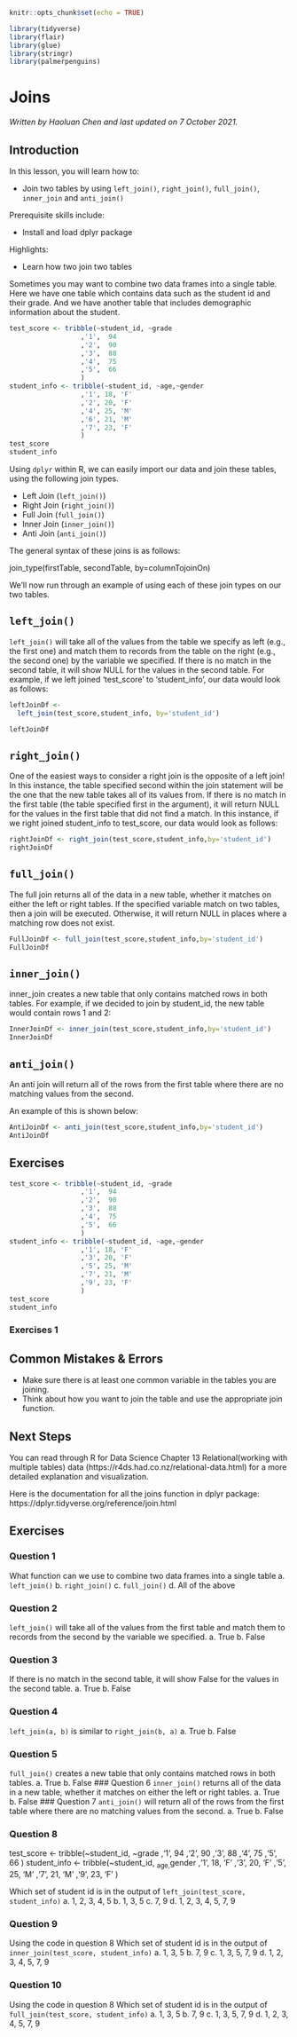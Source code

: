 
```r
knitr::opts_chunk$set(echo = TRUE)

library(tidyverse)
library(flair)
library(glue)
library(stringr)
library(palmerpenguins)
```

# Joins

*Written by Haoluan Chen and last updated on 7 October 2021.*

## Introduction

In this lesson, you will learn how to:

- Join two tables by using `left_join()`, `right_join()`, `full_join()`, `inner_join` and `anti_join()`

Prerequisite skills include:

- Install and load dplyr package

Highlights:

- Learn how two join two tables  

Sometimes you may want to combine two data frames into a single table. Here we have one table which contains data such as the student id and their grade. And we have another table that includes demographic information about the student.

```r
test_score <- tribble(~student_id, ~grade
                  ,'1',  94
                  ,'2',  90
                  ,'3',  88
                  ,'4',  75
                  ,'5',  66
                  )
student_info <- tribble(~student_id, ~age,~gender
                  ,'1', 18, 'F'
                  ,'2', 20, 'F'
                  ,'4', 25, 'M'
                  ,'6', 21, 'M'
                  ,'7', 23, 'F'
                  )
test_score
student_info
```

Using `dplyr` within R, we can easily import our data and join these tables, using the following join types.

- Left Join (`left_join()`)
- Right Join (`right_join()`)
- Full Join (`full_join()`)
- Inner Join (`inner_join()`)
- Anti Join (`anti_join()`)

The general syntax of these joins is as follows:

join_type(firstTable, secondTable, by=columnTojoinOn)

We'll now run through an example of using each of these join types on our two tables.


## `left_join()`

`left_join()` will take all of the values from the table we specify as left (e.g., the first one) and match them to records from the table on the right (e.g., the second one) by the variable we specified. If there is no match in the second table, it will show NULL for the values in the second table. For example, if we left joined 'test_score' to 'student_info', our data would look as follows:

```r
leftJoinDf <- 
  left_join(test_score,student_info, by='student_id')

leftJoinDf
```


## `right_join()`

One of the easiest ways to consider a right join is the opposite of a left join! In this instance, the table specified second within the join statement will be the one that the new table takes all of its values from. If there is no match in the first table (the table specified first in the argument), it will return NULL for the values in the first table that did not find a match. In this instance, if we right joined student_info to test_score, our data would look as follows:

```r
rightJoinDf <- right_join(test_score,student_info,by='student_id')
rightJoinDf
```

## `full_join()`

The full join returns all of the data in a new table, whether it matches on either the left or right tables. If the specified variable match on two tables, then a join will be executed. Otherwise, it will return NULL in places where a matching row does not exist.

```r
FullJoinDf <- full_join(test_score,student_info,by='student_id')
FullJoinDf
```

## `inner_join()`

inner_join creates a new table that only contains matched rows in both tables. 
For example, if we decided to join by student_id, the new table would contain rows 1 and 2:

```r
InnerJoinDf <- inner_join(test_score,student_info,by='student_id')
InnerJoinDf
```

## `anti_join()`

An anti join will return all of the rows from the first table where there are no matching values from the second.

An example of this is shown below:

```r
AntiJoinDf <- anti_join(test_score,student_info,by='student_id')
AntiJoinDf
```





## Exercises

```r
test_score <- tribble(~student_id, ~grade
                  ,'1',  94
                  ,'2',  90
                  ,'3',  88
                  ,'4',  75
                  ,'5',  66
                  )
student_info <- tribble(~student_id, ~age,~gender
                  ,'1', 18, 'F'
                  ,'3', 20, 'F'
                  ,'5', 25, 'M'
                  ,'7', 21, 'M'
                  ,'9', 23, 'F'
                  )
test_score
student_info
```

### Exercises 1

<!-- ```{r joinex2, echo = FALSE} -->
<!-- question("Which set of student id is in the output of left_join(test_score, student_info)", -->
<!--           answer("1, 2, 3, 4, 5", correct = TRUE), -->
<!--           answer("1, 3, 5"), -->
<!--           answer("7, 9"), -->
<!--           answer("1, 2, 3, 4, 5, 7, 9"), -->
<!--           allow_retry = TRUE) -->

<!-- ```  -->

<!-- ### Exercises 2 -->

<!-- ```{r joinex3, echo = FALSE} -->
<!-- question("Which set of student id is in the output of right_join(test_score, student_info)", -->
<!--           answer("1, 3, 5"), -->
<!--           answer("7, 9"), -->
<!--           answer("1, 3, 5, 7, 9", correct = TRUE), -->
<!--           answer("1, 2, 3, 4, 5, 7, 9"), -->
<!--           allow_retry = TRUE) -->

<!-- ```  -->

<!-- ### Exercises 3 -->

<!-- ```{r joinex4, echo = FALSE} -->
<!-- question("Which set of student id is in the output of inner_join(test_score, student_info)", -->
<!--           answer("1, 3, 5", correct = TRUE), -->
<!--           answer("7, 9"), -->
<!--           answer("1, 3, 5, 7, 9"), -->
<!--           answer("1, 2, 3, 4, 5, 7, 9"), -->
<!--           allow_retry = TRUE) -->

<!-- ```  -->


<!-- ### Exercises 4 -->

<!-- ```{r joinex5, echo = FALSE} -->
<!-- question("Which set of student id is in the output of full_join(test_score, student_info)", -->
<!--           answer("1, 3, 5"), -->
<!--           answer("7, 9"), -->
<!--           answer("1, 3, 5, 7, 9"), -->
<!--           answer("1, 2, 3, 4, 5, 7, 9", correct = TRUE), -->
<!--           allow_retry = TRUE) -->

<!-- ```  -->


## Common Mistakes & Errors

- Make sure there is at least one common variable in the tables you are joining.
- Think about how you want to join the table and use the appropriate join function.

## Next Steps

You can read through R for Data Science Chapter 13 Relational(working with multiple tables) data (https://r4ds.had.co.nz/relational-data.html) for a more detailed explanation and visualization. 

Here is the documentation for all the joins function in dplyr package: https://dplyr.tidyverse.org/reference/join.html



## Exercises

### Question 1
What function can we use to combine two data frames into a single table
    a. `left_join()`
    b. `right_join()`
    c. `full_join()`
    d.   All of the above
    

### Question 2
`left_join()` will take all of the values from the first table and match them to records from the second by the variable we specified.
    a.  True
    b. False
  
### Question 3
If there is no match in the second table, it will show False for the values in the second table.
    a. True
    b.  False
 
### Question 4
`left_join(a, b)` is similar  to `right_join(b, a)`
    a.  True
    b. False

### Question 5
`full_join()` creates a new table that only contains matched rows in both tables. 
    a. True
    b.  False 
### Question 6
`inner_join()` returns all of the data in a new table, whether it matches on either the left or right tables.
    a.  True
    b. False 
### Question 7
`anti_join()` will return all of the rows from the first table where there are no matching values from the second.
    a.  True
    b. False 
    
### Question 8
test_score <- tribble(~student_id, ~grade
                  ,'1',  94
                  ,'2',  90
                  ,'3',  88
                  ,'4',  75
                  ,'5',  66
                  )
student_info <- tribble(~student_id, ~age,~gender
                  ,'1', 18, 'F'
                  ,'3', 20, 'F'
                  ,'5', 25, 'M'
                  ,'7', 21, 'M'
                  ,'9', 23, 'F'
                  )

Which set of student id is in the output of `left_join(test_score, student_info)`
    a.  1, 2, 3, 4, 5
    b. 1, 3, 5
    c. 7, 9
    d. 1, 2, 3, 4, 5, 7, 9

### Question 9
Using the code in question 8
Which set of student id is in the output of `inner_join(test_score, student_info)`
    a.  1, 3, 5
    b. 7, 9
    c. 1, 3, 5, 7, 9
    d. 1, 2, 3, 4, 5, 7, 9
    

### Question 10
Using the code in question 8
Which set of student id is in the output of `full_join(test_score, student_info)`
    a. 1, 3, 5
    b. 7, 9
    c. 1, 3, 5, 7, 9
    d.  1, 2, 3, 4, 5, 7, 9
